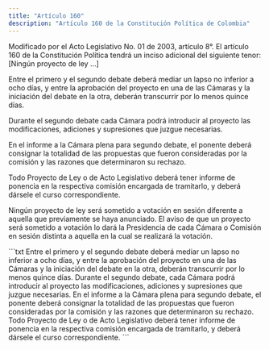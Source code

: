 ```yaml
---
title: "Artículo 160"
description: "Artículo 160 de la Constitución Política de Colombia"
---
```


<Warning>Modificado por el Acto Legislativo No. 01 de 2003, artículo 8°. El artículo 160 de la Constitución Política tendrá un inciso
adicional del siguiente tenor: [Ningún proyecto de ley ...] </Warning>

Entre el primero y el segundo debate deberá mediar un lapso no inferior a ocho días, y entre la aprobación del proyecto en una de las Cámaras y la iniciación del debate en la otra, deberán transcurrir por lo menos quince días.

Durante el segundo debate cada Cámara podrá introducir al proyecto las modificaciones, adiciones y supresiones que juzgue necesarias. 

En el informe a la Cámara plena para segundo debate, el ponente deberá consignar la totalidad de las propuestas que fueron consideradas por la comisión y las razones que determinaron su rechazo.

Todo Proyecto de Ley o de Acto Legislativo deberá tener informe de ponencia en la respectiva comisión encargada de tramitarlo, y deberá dársele el curso correspondiente.

Ningún proyecto de ley será sometido a votación en sesión diferente a aquella que previamente se haya anunciado. El aviso de que un proyecto será sometido a votación lo dará la Presidencia de cada Cámara o Comisión en sesión distinta a aquella en la cual se realizará la votación.

<Accordion title="Artículo original antes de la modificación:">
```txt
Entre el primero y el segundo debate deberá mediar un lapso no
inferior a ocho días, y entre la aprobación del proyecto en una de las
Cámaras y la iniciación del debate en la otra, deberán transcurrir por
lo menos quince días. Durante el segundo debate, cada Cámara podrá
introducir al proyecto las modificaciones, adiciones y supresiones que
juzgue necesarias. En el informe a la Cámara plena para segundo
debate, el ponente deberá consignar la totalidad de las propuestas que
fueron consideradas por la comisión y las razones que determinaron su
rechazo. Todo Proyecto de Ley o de Acto Legislativo deberá tener
informe de ponencia en la respectiva comisión encargada de tramitarlo,
y deberá dársele el curso correspondiente.
```
</Accordion>

